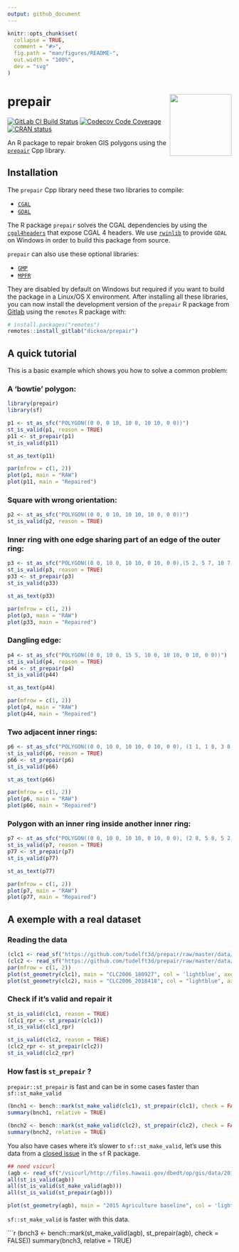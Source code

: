 ```yaml
---
output: github_document
---
```


<!-- README.md is generated from README.Rmd. Please edit that file -->

```r
knitr::opts_chunk$set(
  collapse = TRUE,
  comment = "#>",
  fig.path = "man/figures/README-",
  out.width = "100%",
  dev = "svg"
)
```

# prepair <img src="man/figures/hex-prepair.png" align="right" height="139" />

<!-- badges: start -->
[![GitLab CI Build Status](https://gitlab.com/dickoa/prepair/badges/master/pipeline.svg)](https://gitlab.com/dickoa/prepair/pipelines)
[![Codecov Code Coverage](https://codecov.io/gl/dickoa/prepair/branch/master/graph/badge.svg)](https://codecov.io/gl/dickoa/prepair)
[![CRAN status](http://www.r-pkg.org/badges/version/prepair)](http://www.r-pkg.org/pkg/prepair)
<!-- badges: end -->


An R package to repair broken GIS polygons using the [`prepair`](https://github.com/tudelft3d/prepair) Cpp library.

## Installation

The `prepair` Cpp library need these two libraries to compile:

- [`CGAL`](https://www.cgal.org/)
- [`GDAL`](https://gdal.org/)

The R package `prepair` solves the CGAL dependencies by using the [`cgal4headers`](https://gitlab.com/dickoa/cgal4headers) that expose CGAL 4 headers.
We use [`rwinlib`](https://github.com/rwinlib) to provide `GDAL` on Windows in order to build this package from source.

`prepair` can also use these optional libraries:

- [`GMP`](https://gmplib.org/)
- [`MPFR`](https://www.mpfr.org/)

They are disabled by default on Windows but required if you want to build the package in a Linux/OS X environment.
After installing all these libraries, you can now install the development version of the `prepair` R package from [Gitlab](https://gitlab.com/dickoa/prepair) using the `remotes` R package with:

```r
# install.packages("remotes")
remotes::install_gitlab("dickoa/prepair")
```

## A quick tutorial

This is a basic example which shows you how to solve a common problem:

### A 'bowtie' polygon:

```r
library(prepair)
library(sf)

p1 <- st_as_sfc("POLYGON((0 0, 0 10, 10 0, 10 10, 0 0))")
st_is_valid(p1, reason = TRUE)
p11 <- st_prepair(p1)
st_is_valid(p11)

st_as_text(p11)

par(mfrow = c(1, 2))
plot(p1, main = "RAW")
plot(p11, main = "Repaired")
```

### Square with wrong orientation:

```r
p2 <- st_as_sfc("POLYGON((0 0, 0 10, 10 10, 10 0, 0 0))")
st_is_valid(p2, reason = TRUE)
```

### Inner ring with one edge sharing part of an edge of the outer ring:

```r
p3 <- st_as_sfc("POLYGON((0 0, 10 0, 10 10, 0 10, 0 0),(5 2, 5 7, 10 7, 10 2, 5 2))")
st_is_valid(p3, reason = TRUE)
p33 <- st_prepair(p3)
st_is_valid(p33)

st_as_text(p33)

par(mfrow = c(1, 2))
plot(p3, main = "RAW")
plot(p33, main = "Repaired")
```

### Dangling edge:

```r
p4 <- st_as_sfc("POLYGON((0 0, 10 0, 15 5, 10 0, 10 10, 0 10, 0 0))")
st_is_valid(p4, reason = TRUE)
p44 <- st_prepair(p4)
st_is_valid(p44)

st_as_text(p44)

par(mfrow = c(1, 2))
plot(p4, main = "RAW")
plot(p44, main = "Repaired")
```

### Two adjacent inner rings:

```r
p6 <- st_as_sfc("POLYGON((0 0, 10 0, 10 10, 0 10, 0 0), (1 1, 1 8, 3 8, 3 1, 1 1), (3 1, 3 8, 5 8, 5 1, 3 1))")
st_is_valid(p6, reason = TRUE)
p66 <- st_prepair(p6)
st_is_valid(p66)

st_as_text(p66)

par(mfrow = c(1, 2))
plot(p6, main = "RAW")
plot(p66, main = "Repaired")
```

### Polygon with an inner ring inside another inner ring:
```r
p7 <- st_as_sfc("POLYGON((0 0, 10 0, 10 10, 0 10, 0 0), (2 8, 5 8, 5 2, 2 2, 2 8), (3 3, 4 3, 3 4, 3 3))")
st_is_valid(p7, reason = TRUE)
p77 <- st_prepair(p7)
st_is_valid(p77)

st_as_text(p77)

par(mfrow = c(1, 2))
plot(p7, main = "RAW")
plot(p77, main = "Repaired")
```

## A exemple with a real dataset

### Reading the data

```r
(clc1 <- read_sf("https://github.com/tudelft3d/prepair/raw/master/data/CLC2006_180927.geojson"))
(clc2 <- read_sf("https://github.com/tudelft3d/prepair/raw/master/data/CLC2006_2018418.geojson"))
par(mfrow = c(1, 2))
plot(st_geometry(clc1), main = "CLC2006_180927", col = 'lightblue', axes = TRUE, graticule = TRUE, lwd = 0.2, cex.axis = 0.5)
plot(st_geometry(clc2), main = "CLC2006_2018418", col = "lightblue", axes = TRUE, graticule = TRUE, lwd = 0.2, cex.axis = 0.5)
```

### Check if it's valid and repair it

```r
st_is_valid(clc1, reason = TRUE)
(clc1_rpr <- st_prepair(clc1))
st_is_valid(clc1_rpr)

st_is_valid(clc2, reason = TRUE)
(clc2_rpr <- st_prepair(clc2))
st_is_valid(clc2_rpr)
```

### How fast is `st_prepair` ?

`prepair::st_prepair` is fast and can be in some cases faster than `sf::st_make_valid`

```r
(bnch1 <- bench::mark(st_make_valid(clc1), st_prepair(clc1), check = FALSE))
summary(bnch1, relative = TRUE)

(bnch2 <- bench::mark(st_make_valid(clc2), st_prepair(clc2), check = FALSE))
summary(bnch2, relative = TRUE)
```

You also have cases where it's slower to `sf::st_make_valid`, let's use this data from a [closed issue](https://github.com/r-spatial/sf/issues/1280) in the `sf` R package.

```r
## need vsicurl
(agb <- read_sf("/vsicurl/http://files.hawaii.gov/dbedt/op/gis/data/2015AgBaseline.shp.zip"))
all(st_is_valid(agb))
all(st_is_valid(st_make_valid(agb)))
all(st_is_valid(st_prepair(agb)))

plot(st_geometry(agb), main = "2015 Agriculture baseline", col = 'lightblue', axes = TRUE, graticule = TRUE, lwd = 0.2, cex.axis = 0.5)
```

`sf::st_make_valid` is faster with this data.


```r
(bnch3 <- bench::mark(st_make_valid(agb), st_prepair(agb), check = FALSE))
summary(bnch3, relative = TRUE)